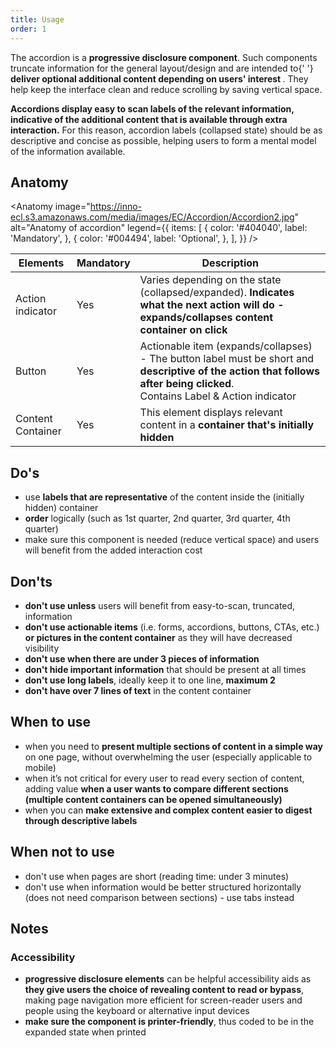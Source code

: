 ```yaml
---
title: Usage
order: 1
---
```



<Paragraph size="lead">
  The accordion is a <strong>progressive disclosure component</strong>. Such
  components truncate information for the general layout/design and are intended
  to{' '}
  <strong>
    deliver optional additional content depending on users' interest
  </strong>
  . They help keep the interface clean and reduce scrolling by saving vertical space.
</Paragraph>

**Accordions display easy to scan labels of the relevant information, indicative of the additional content that is available through extra interaction.** For this reason, accordion labels (collapsed state) should be as descriptive and concise as possible, helping users to form a mental model of the information available.

## Anatomy

<Anatomy
  image="https://inno-ecl.s3.amazonaws.com/media/images/EC/Accordion/Accordion2.jpg"
  alt="Anatomy of accordion"
  legend={{
    items: [
      {
        color: '#404040',
        label: 'Mandatory',
      },
      {
        color: '#004494',
        label: 'Optional',
      },
    ],
  }}
/>

| Elements          | Mandatory | Description                                                                                                                                                                    |
| ----------------- | --------- | ------------------------------------------------------------------------------------------------------------------------------------------------------------------------------ |
| Action indicator  | Yes       | Varies depending on the state (collapsed/expanded). **Indicates what the next action will do - expands/collapses content container on click**                                  |
| Button            | Yes       | Actionable item (expands/collapses) - The button label must be short and **descriptive of the action that follows after being clicked**.<br/>Contains Label & Action indicator |
| Content Container | Yes       | This element displays relevant content in a **container that's initially hidden**                                                                                              |

## Do's

- use **labels that are representative** of the content inside the (initially hidden) container
- **order** logically (such as 1st quarter, 2nd quarter, 3rd quarter, 4th quarter)
- make sure this component is needed (reduce vertical space) and users will benefit from the added interaction cost

## Don'ts

- **don't use unless** users will benefit from easy-to-scan, truncated, information
- **don't use actionable items** (i.e. forms, accordions, buttons, CTAs, etc.) **or pictures in the content container** as they will have decreased visibility
- **don't use when there are under 3 pieces of information**
- **don't hide important information** that should be present at all times
- **don't use long labels**, ideally keep it to one line, **maximum 2**
- **don't have over 7 lines of text** in the content container

## When to use

- when you need to **present multiple sections of content in a simple way** on one page, without overwhelming the user (especially applicable to mobile)
- when it’s not critical for every user to read every section of content, adding value **when a user wants to compare different sections (multiple content containers can be opened simultaneously)**
- when you can **make extensive and complex content easier to digest through descriptive labels**

## When not to use

- don't use when pages are short (reading time: under 3 minutes)
- don't use when information would be better structured horizontally (does not need comparison between sections) - use tabs instead

## Notes

### Accessibility

- **progressive disclosure elements** can be helpful accessibility aids as **they give users the choice of revealing content to read or bypass**, making page navigation more efficient for screen-reader users and people using the keyboard or alternative input devices
- **make sure the component is printer-friendly**, thus coded to be in the expanded state when printed
